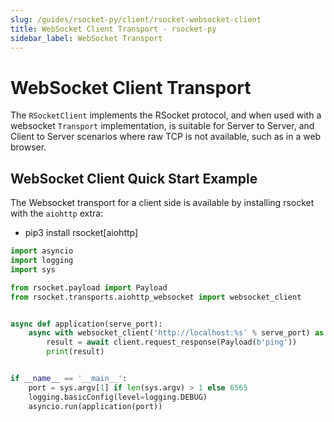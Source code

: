 ```yaml
---
slug: /guides/rsocket-py/client/rsocket-websocket-client
title: WebSocket Client Transport - rsocket-py
sidebar_label: WebSocket Transport
---
```


# WebSocket Client Transport

The `RSocketClient` implements the RSocket protocol, and when used with a websocket `Transport` implementation,
is suitable for Server to Server, and Client to Server scenarios where raw TCP is not available, such as in a web browser.

## WebSocket Client Quick Start Example

The Websocket transport for a client side is available by installing rsocket with the `aiohttp` extra:

- pip3 install rsocket[aiohttp]


```py
import asyncio
import logging
import sys

from rsocket.payload import Payload
from rsocket.transports.aiohttp_websocket import websocket_client


async def application(serve_port):
    async with websocket_client('http://localhost:%s' % serve_port) as client:
        result = await client.request_response(Payload(b'ping'))
        print(result)


if __name__ == '__main__':
    port = sys.argv[1] if len(sys.argv) > 1 else 6565
    logging.basicConfig(level=logging.DEBUG)
    asyncio.run(application(port))
```
